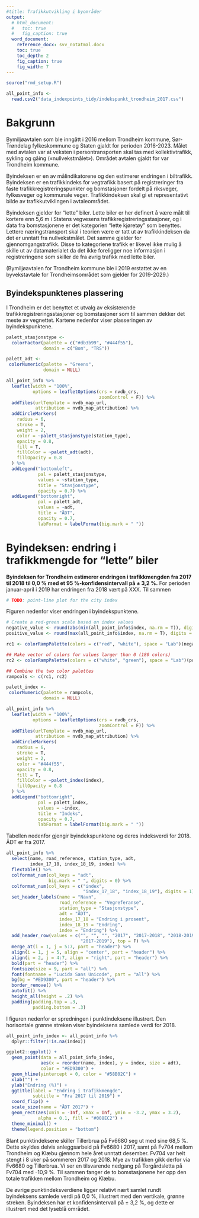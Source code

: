 ```yaml
---
#title: Trafikkutvikling i byområder
output: 
  # html_document:
  #   toc: true
  #   fig_caption: true
  word_document:
    reference_docx: svv_notatmal.docx
    toc: true
    toc_depth: 2
    fig_caption: true
    fig_width: 7
---
```


```r
source("rmd_setup.R")
```

```r
all_point_info <- 
  read.csv2("data_indexpoints_tidy/indekspunkt_trondheim_2017.csv")
```

# Bakgrunn

Bymiljøavtalen som ble inngått i 2016 mellom Trondheim kommune, Sør-Trøndelag fylkeskommune og Staten gjaldt for perioden 2016-2023. Målet med avtalen var at veksten i persontransporten skal tas med kollektivtrafikk, sykling og gåing («nullvekstmålet»). Området avtalen gjaldt for var Trondheim kommune.

Byindeksen er en av målindikatorene og den estimerer endringen i biltrafikk. Byindeksen er en trafikkindeks for vegtrafikk basert på registreringer fra faste trafikkregistreringspunkter og bomstasjoner fordelt på riksveger, fylkesveger og kommunale veger. Trafikkindeksen skal gi et representativt bilde av trafikkutviklingen i avtaleområdet.

Byindeksen gjelder for "lette" biler. Lette biler er her definert å være målt til kortere enn 5,6 m i Statens vegvesens trafikkregistreringsstasjoner, og i data fra bomstasjonene er det kategorien "lette kjøretøy" som benyttes. Lettere næringstransport skal i teorien være er tatt ut av trafikkindeksen da det er unntatt fra nullvekstmålet. Det samme gjelder for gjennomgangstrafikk. Disse to kategoriene trafikk er likevel ikke mulig å skille ut av datamaterialet da det ikke foreligger noe informasjon i registreringene som skiller de fra øvrig trafikk med lette biler.

(Bymiljøavtalen for Trondheim kommune ble i 2019 erstattet av en byvekstavtale for Trondheimsområdet som gjelder for 2019-2029.)

\newline

## Byindekspunktenes plassering
I Trondheim er det benyttet et utvalg av eksisterende trafikkregistreringsstasjoner og bomstasjoner som til sammen dekker det meste av vegnettet. Kartene nedenfor viser plasseringen av byindekspunktene.

\newline
\newline

```r
palett_stasjonstype <- 
  colorFactor(palette = c("#db3b99", "#444f55"), 
              domain = c("Bom", "TRS"))

palett_adt <-
 colorNumeric(palette = "Greens",
              domain = NULL)

all_point_info %>%
  leaflet(width = "100%",
          options = leafletOptions(crs = nvdb_crs,
                                   zoomControl = F)) %>%
  addTiles(urlTemplate = nvdb_map_url,
           attribution = nvdb_map_attribution) %>%
  addCircleMarkers(
    radius = 6,
    stroke = T,
    weight = 2,
    color = ~palett_stasjonstype(station_type),
    opacity = 0.8,
    fill = T,
    fillColor = ~palett_adt(adt),
    fillOpacity = 0.8
  ) %>%
  addLegend("bottomleft",
            pal = palett_stasjonstype,
            values = ~station_type,
            title = "Stasjonstype",
            opacity = 0.7) %>%
  addLegend("bottomright",
            pal = palett_adt,
            values = ~adt,
            title = "ÅDT",
            opacity = 0.7,
            labFormat = labelFormat(big.mark = " "))
```

# Byindeksen: endring i trafikkmengde for "lette" biler

**Byindeksen for Trondheim estimerer endringen i trafikkmengden fra 2017 til 2018 til 0,0 % med et 95 %-konfidensintervall på ± 3,2 %.** For perioden januar-april i 2019 har endringen fra 2018 vært på XXX. Til sammen 

```r
# TODO: point-line plot for the city index
```


Figuren nedenfor viser endringen i byindekspunktene.

```r
# Create a red-green scale based on index values
negative_value <- round(abs(min(all_point_info$index, na.rm = T)), digits = 0) + 1
positive_value <- round(max(all_point_info$index, na.rm = T), digits = 0) + 1

rc1 <- colorRampPalette(colors = c("red", "white"), space = "Lab")(negative_value)

## Make vector of colors for values larger than 0 (180 colors)
rc2 <- colorRampPalette(colors = c("white", "green"), space = "Lab")(positive_value)

## Combine the two color palettes
rampcols <- c(rc1, rc2)

palett_index <-
 colorNumeric(palette = rampcols,
              domain = NULL)

all_point_info %>%
  leaflet(width = "100%",
          options = leafletOptions(crs = nvdb_crs,
                                   zoomControl = F)) %>%
  addTiles(urlTemplate = nvdb_map_url,
           attribution = nvdb_map_attribution) %>%
  addCircleMarkers(
    radius = 6,
    stroke = T,
    weight = 2,
    color = "#444f55",
    opacity = 0.8,
    fill = T,
    fillColor = ~palett_index(index),
    fillOpacity = 0.8
  ) %>%
  addLegend("bottomright",
            pal = palett_index,
            values = ~index,
            title = "Indeks",
            opacity = 0.7,
            labFormat = labelFormat(big.mark = " "))
```


Tabellen nedenfor gjengir byindekspunktene og deres indeksverdi for 2018. ÅDT er fra 2017.

\newline

```r
all_point_info %>% 
  select(name, road_reference, station_type, adt, 
         index_17_18, index_18_19, index) %>% 
  flextable() %>% 
  colformat_num(col_keys = "adt", 
                big.mark = " ", digits = 0) %>%
  colformat_num(col_keys = c("index", 
                             "index_17_18", "index_18_19"), digits = 1) %>%
  set_header_labels(name = "Navn",
                    road_reference = "Vegreferanse",
                    station_type = "Stasjonstype",
                    adt = "ÅDT",
                    index_17_18 = "Endring i prosent",
                    index_18_19 = "Endring",
                    index = "Endring") %>% 
  add_header_row(values = c("", "", "", "2017", "2017-2018", "2018-2019",
                            "2017-2019"), top = F) %>% 
  merge_at(i = 1, j = 5:7, part = "header") %>% 
  align(i = 1, j = 5, align = "center", part = "header") %>% 
  align(i = 2, j = 4:7, align = "right", part = "header") %>% 
  bold(part = "header") %>% 
  fontsize(size = 9, part = "all") %>% 
  font(fontname = "Lucida Sans Unicode", part = "all") %>% 
  bg(bg = "#ED9300", part = "header") %>% 
  border_remove() %>% 
  autofit() %>% 
  height_all(height = .2) %>% 
  padding(padding.top = .3,
          padding.bottom = .3)
```


I figuren nedenfor er spredningen i punktindeksene illustrert. Den horisontale grønne streken viser byindeksens samlede verdi for 2018.

\newline

```r
all_point_info_index <- all_point_info %>% 
  dplyr::filter(!is.na(index)) 

ggplot2::ggplot() +
  geom_point(data = all_point_info_index, 
             aes(x = reorder(name, index), y = index, size = adt),
             color = "#ED9300") +
  geom_hline(yintercept = 0, color = "#58B02C") +
  xlab("") +
  ylab("Endring (%)") +
  ggtitle(label = "Endring i trafikkmengde",
          subtitle = "Fra 2017 til 2019") +
  coord_flip() +
  scale_size(name = "ÅDT 2017") +
  geom_rect(aes(xmin = -Inf, xmax = Inf, ymin = -3.2, ymax = 3.2),
            alpha = 0.1, fill = "#008EC2") +
  theme_minimal() +
  theme(legend.position = "bottom")
```

Blant punktindeksene skiller Tillerbrua på Fv6680 seg ut med sine 68,5 %. Dette skyldes delvis anleggsarbeid på Fv6680 i 2017, samt på Fv704 mellom Trondheim og Klæbu gjennom hele året unntatt desember. Fv704 var helt stengt i 8 uker på sommeren 2017 og 2018. Mye av trafikken gikk derfor via Fv6680 og Tillerbrua. Vi ser en tilsvarende nedgang på Torgårdsletta på Fv704 med -10,9 %. Til sammen fanger de to bomstasjonene her opp den totale trafikken mellom Trondheim og Klæbu.

De øvrige punktindeksverdiene ligger relativt nært samlet rundt byindeksens samlede verdi på 0,0 %, illustrert med den vertikale, grønne streken. Byindeksen har et konfidensintervall på ± 3,2 %, og dette er illustrert med det lyseblå området.